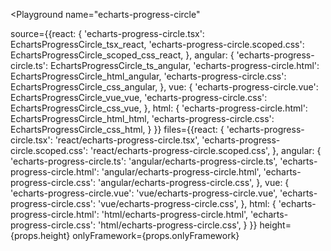 

<Playground
  name="echarts-progress-circle"
  
  source={{react: {
             'echarts-progress-circle.tsx': EchartsProgressCircle_tsx_react,
             'echarts-progress-circle.scoped.css': EchartsProgressCircle_scoped_css_react,
           },
           angular: {
             'echarts-progress-circle.ts': EchartsProgressCircle_ts_angular,
             'echarts-progress-circle.html': EchartsProgressCircle_html_angular,
             'echarts-progress-circle.css': EchartsProgressCircle_css_angular,
           },
           vue: {
             'echarts-progress-circle.vue': EchartsProgressCircle_vue_vue,
             'echarts-progress-circle.css': EchartsProgressCircle_css_vue,
           },
           html: {
             'echarts-progress-circle.html': EchartsProgressCircle_html_html,
             'echarts-progress-circle.css': EchartsProgressCircle_css_html,
           }
}}
  files={{react: {
            'echarts-progress-circle.tsx': 'react/echarts-progress-circle.tsx',
            'echarts-progress-circle.scoped.css': 'react/echarts-progress-circle.scoped.css',
          },
          angular: {
            'echarts-progress-circle.ts': 'angular/echarts-progress-circle.ts',
            'echarts-progress-circle.html': 'angular/echarts-progress-circle.html',
            'echarts-progress-circle.css': 'angular/echarts-progress-circle.css',
          },
          vue: {
            'echarts-progress-circle.vue': 'vue/echarts-progress-circle.vue',
            'echarts-progress-circle.css': 'vue/echarts-progress-circle.css',
          },
          html: {
            'echarts-progress-circle.html': 'html/echarts-progress-circle.html',
            'echarts-progress-circle.css': 'html/echarts-progress-circle.css',
          }
}}
  height={props.height}
  onlyFramework={props.onlyFramework}
></Playground>
